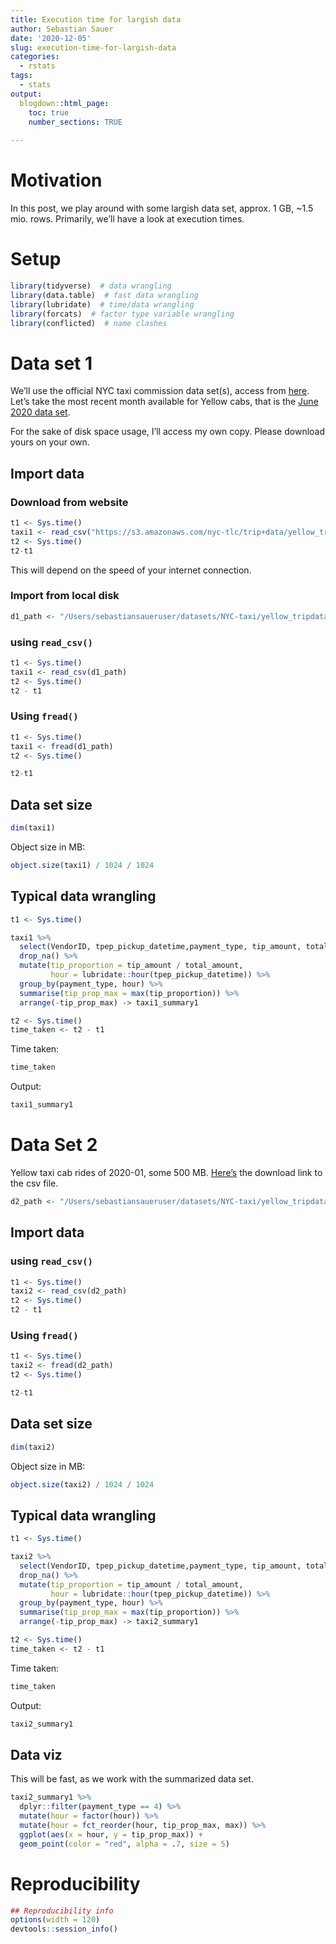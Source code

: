 ```yaml
---
title: Execution time for largish data
author: Sebastian Sauer
date: '2020-12-05'
slug: execution-time-for-largish-data
categories:
  - rstats
tags:
  - stats
output:
  blogdown::html_page:
    toc: true
    number_sections: TRUE
    
---
```



# Motivation


In this post, we play around with some largish data set, approx. 1 GB, ~1.5 mio. rows. Primarily, we'll have a look at execution times.


# Setup


```r
library(tidyverse)  # data wrangling
library(data.table)  # fast data wrangling
library(lubridate)  # time/data wrangling
library(forcats)  # factor type variable wrangling
library(conflicted)  # name clashes
```


# Data set 1


We'll use the official NYC taxi commission data set(s), access from [here](https://www1.nyc.gov/site/tlc/about/tlc-trip-record-data.page). Let's take the most recent month available for Yellow cabs, that is the [June 2020 data set](https://s3.amazonaws.com/nyc-tlc/trip+data/yellow_tripdata_2020-06.csv).

For the sake of disk space usage, I'll access my own copy. Please download yours on your own.



## Import data


### Download from website

```r
t1 <- Sys.time()
taxi1 <- read_csv("https://s3.amazonaws.com/nyc-tlc/trip+data/yellow_tripdata_2020-06.csv")
t2 <- Sys.time()
t2-t1
```


  

This will depend on the speed of your internet connection.

### Import from local disk


```r
d1_path <- "/Users/sebastiansaueruser/datasets/NYC-taxi/yellow_tripdata_2020-06.csv"
```

### using `read_csv()`

```r
t1 <- Sys.time()
taxi1 <- read_csv(d1_path)
t2 <- Sys.time()
t2 - t1
```


### Using `fread()`


```r
t1 <- Sys.time()
taxi1 <- fread(d1_path)
t2 <- Sys.time()

t2-t1

```

## Data set size

```r
dim(taxi1)
```

Object size in MB:

```r
object.size(taxi1) / 1024 / 1024
```



## Typical data wrangling

```r
t1 <- Sys.time()

taxi1 %>% 
  select(VendorID, tpep_pickup_datetime,payment_type, tip_amount, total_amount) %>%
  drop_na() %>% 
  mutate(tip_proportion = tip_amount / total_amount,
         hour = lubridate::hour(tpep_pickup_datetime)) %>% 
  group_by(payment_type, hour) %>% 
  summarise(tip_prop_max = max(tip_proportion)) %>% 
  arrange(-tip_prop_max) -> taxi1_summary1

t2 <- Sys.time()
time_taken <- t2 - t1
```



Time taken:

```r
time_taken
```


Output:

```r
taxi1_summary1
```





# Data Set 2


Yellow taxi cab rides of 2020-01, some 500 MB. [Here's](https://s3.amazonaws.com/nyc-tlc/trip+data/yellow_tripdata_2020-01.csv) the download link to the csv file.


```r
d2_path <- "/Users/sebastiansaueruser/datasets/NYC-taxi/yellow_tripdata_2020-01.csv"
```


## Import data 

### using `read_csv()`

```r
t1 <- Sys.time()
taxi2 <- read_csv(d2_path)
t2 <- Sys.time()
t2 - t1
```


### Using `fread()`


```r
t1 <- Sys.time()
taxi2 <- fread(d2_path)
t2 <- Sys.time()

t2-t1

```




## Data set size

```r
dim(taxi2)
```



Object size in MB:

```r
object.size(taxi2) / 1024 / 1024
```


## Typical data wrangling

```r
t1 <- Sys.time()

taxi2 %>% 
  select(VendorID, tpep_pickup_datetime,payment_type, tip_amount, total_amount) %>%
  drop_na() %>% 
  mutate(tip_proportion = tip_amount / total_amount,
         hour = lubridate::hour(tpep_pickup_datetime)) %>% 
  group_by(payment_type, hour) %>% 
  summarise(tip_prop_max = max(tip_proportion)) %>% 
  arrange(-tip_prop_max) -> taxi2_summary1

t2 <- Sys.time()
time_taken <- t2 - t1
```

Time taken:

```r
time_taken
```


Output:

```r
taxi2_summary1
```


## Data viz

This will be fast, as we work with the summarized data set.


```r
taxi2_summary1 %>% 
  dplyr::filter(payment_type == 4) %>% 
  mutate(hour = factor(hour)) %>% 
  mutate(hour = fct_reorder(hour, tip_prop_max, max)) %>%
  ggplot(aes(x = hour, y = tip_prop_max)) +
  geom_point(color = "red", alpha = .7, size = 5) 
```







# Reproducibility

```r
## Reproducibility info
options(width = 120)
devtools::session_info()
```